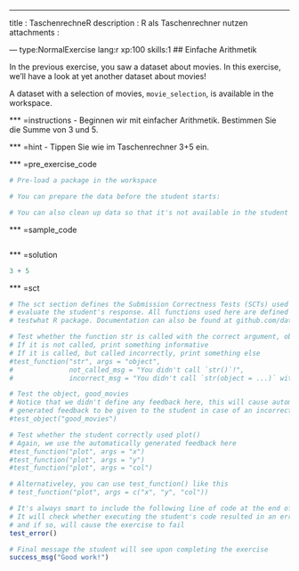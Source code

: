 ---
title       : TaschenrechneR
description : R als Taschenrechner nutzen
attachments :


--- type:NormalExercise lang:r xp:100 skills:1
## Einfache Arithmetik

In the previous exercise, you saw a dataset about movies. In this exercise, we'll have a look at yet another dataset about movies!

A dataset with a selection of movies, `movie_selection`, is available in the workspace.

*** =instructions
-  Beginnen wir mit einfacher Arithmetik. Bestimmen Sie die Summe von 3 und 5.

*** =hint
-  Tippen Sie wie im Taschenrechner 3+5 ein.

*** =pre_exercise_code
```r
# Pre-load a package in the workspace

# You can prepare the data before the student starts:

# You can also clean up data so that it's not available in the student's workspace anymore:
```

*** =sample_code
```r

```

*** =solution
```r
3 + 5
```

*** =sct
```r
# The sct section defines the Submission Correctness Tests (SCTs) used to
# evaluate the student's response. All functions used here are defined in the 
# testwhat R package. Documentation can also be found at github.com/datacamp/testwhat/wiki

# Test whether the function str is called with the correct argument, object
# If it is not called, print something informative
# If it is called, but called incorrectly, print something else
#test_function("str", args = "object",
#              not_called_msg = "You didn't call `str()`!",
#              incorrect_msg = "You didn't call `str(object = ...)` with the correct argument, `object`.")

# Test the object, good_movies
# Notice that we didn't define any feedback here, this will cause automatically 
# generated feedback to be given to the student in case of an incorrect submission
#test_object("good_movies")

# Test whether the student correctly used plot()
# Again, we use the automatically generated feedback here
#test_function("plot", args = "x")
#test_function("plot", args = "y")
#test_function("plot", args = "col")

# Alternativeley, you can use test_function() like this
# test_function("plot", args = c("x", "y", "col"))

# It's always smart to include the following line of code at the end of your SCTs
# It will check whether executing the student's code resulted in an error, 
# and if so, will cause the exercise to fail
test_error()

# Final message the student will see upon completing the exercise
success_msg("Good work!")
```
